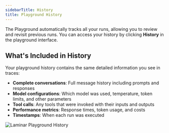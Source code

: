 ```yaml
---
sidebarTitle: History
title: Playground History
---
```


The Playground automatically tracks all your runs, allowing you to review and revisit previous runs. You can access your history by clicking **History** in the playground interface.

## What's Included in History

Your playground history contains the same detailed information you see in traces:

- **Complete conversations**: Full message history including prompts and responses
- **Model configurations**: Which model was used, temperature, token limits, and other parameters
- **Tool calls**: Any tools that were invoked with their inputs and outputs
- **Performance metrics**: Response times, token usage, and costs
- **Timestamps**: When each run was executed

<div style={{ borderRadius: '8px', overflow: 'hidden' }}>
    <img src="/images/playground/history.png" alt="Laminar Playground History" style={{ margin: '0px' }}/>
</div>
